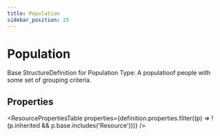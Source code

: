 ```yaml
---
title: Population
sidebar_position: 25
---
```



# Population

Base <Link to="/docs/api/fhir/resources/structuredefinition">StructureDefinition</Link> for <Link to="/docs/api/fhir/datatypes/population">Population</Link> Type: A populatioof people with some set of grouping criteria.

<Tabs queryString="section">
  <TabItem value="schema" label="Schema" default>

## Properties

<ResourcePropertiesTable
  properties={definition.properties.filter((p) => !(p.inherited && p.base.includes('Resource')))}
/>

  </TabItem>

</Tabs>
